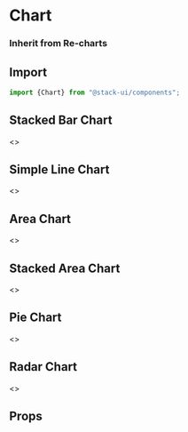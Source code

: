 
<Meta title="Components/Chart" component="Chart" />

<Story name="Import" />

# Chart
### Inherit from Re-charts

## Import

```jsx
import {Chart} from "@stack-ui/components";
```
## Stacked Bar Chart

<Preview withToolbar>
    <Story name="Stacked Bar Chart">
        <>
        <Chart
        type="bar"
        width={600}
        height={300}
         margin={{top: 20, right: 30, left: 20, bottom: 5}}
         data={[
    { name: 'Page A', uv: 4000, female: 2400, male: 2400 },
    { name: 'Page B', uv: 3000, female: 1398, male: 2210 },
    { name: 'Page C', uv: 2000, female: 9800, male: 2290 },
    { name: 'Page D', uv: 2780, female: 3908, male: 2000 },
    { name: 'Page E', uv: 1890, female: 4800, male: 2181 },
    { name: 'Page F', uv: 2390, female: 3800, male: 2500 },
    { name: 'Page G', uv: 3490, female: 4300, male: 2100 },
]}
         />
        </>
    </Story>
</Preview>

## Simple Line Chart

<Preview withToolbar>
    <Story name="Simple Line Chart">
        <>
        <Chart
        type="simpleLine"
        width={600}
        height={300}
         margin={{top: 20, right: 30, left: 20, bottom: 5}}
         data={[ { name: 'Page A', uv: 4000, pv: 2400, amt: 2400},
  { name: 'Page B', uv: 3000, pv: 1398, amt: 2210 },
  { name: 'Page C', uv: 2000, pv: 9800, amt: 2290 },
  { name: 'Page D', uv: 2780, pv: 3908, amt: 2000 },
  { name: 'Page E', uv: 1890, pv: 4800, amt: 2181 },
  { name: 'Page F', uv: 2390, pv: 3800, amt: 2500 },
  { name: 'Page G', uv: 3490, pv: 4300, amt: 2100 }
  ]}
         />
        </>
    </Story>
</Preview>

## Area Chart

<Preview withToolbar>
    <Story name="Area Chart">
        <>
        <Chart
        type="area"
        width={500}
        height={400}
         data={[
  {name: 'Page A', uv: 4000, pv: 2400, amt: 2400},
  {name: 'Page B', uv: 3000, pv: 1398, amt: 2210},
  {name: 'Page C', uv: 2000, pv: 9800, amt: 2290},
  {name: 'Page D', uv: 2780, pv: 3908, amt: 2000},
  {name: 'Page E', uv: 1890, pv: 4800, amt: 2181},
  {name: 'Page F', uv: 2390, pv: 3800, amt: 2500},
  {name: 'Page G', uv: 3490, pv: 4300, amt: 2100},
]}
         />
        </>
    </Story>
</Preview>

## Stacked Area Chart

<Preview withToolbar>
    <Story name="Stacked Area Chart">
        <>
        <Chart
        type="stackedArea"
        width={500}
        height={400}
         data={[
  {name: 'Page A', uv: 4000, pv: 2400, amt: 2400},
  {name: 'Page B', uv: 3000, pv: 1398, amt: 2210},
  {name: 'Page C', uv: 2000, pv: 9800, amt: 2290},
  {name: 'Page D', uv: 2780, pv: 3908, amt: 2000},
  {name: 'Page E', uv: 1890, pv: 4800, amt: 2181},
  {name: 'Page F', uv: 2390, pv: 3800, amt: 2500},
  {name: 'Page G', uv: 3490, pv: 4300, amt: 2100},
]}
         />
        </>
    </Story>
</Preview>

## Pie Chart

<Preview withToolbar>
    <Story name="Pie Chart">
        <>
        <Chart
        type="pie"
        width={400}
        height={400}
         data={[
  { name: 'Group A', value: 400 },
  { name: 'Group B', value: 300 },
  { name: 'Group C', value: 300 },
  { name: 'Group D', value: 200 },
]}
         />
        </>
    </Story>
</Preview>

## Radar Chart

<Preview withToolbar>
    <Story name="Radar Chart">
        <>
        <Chart
        type="Radar"
        width={500}
        height={500}
         data={[
  {
    subject: 'Math', A: 120, B: 110, fullMark: 150
  },
  {
    subject: 'Chinese', A: 98, B: 130, fullMark: 150
  },
  {
    subject: 'English', A: 86, B: 130, fullMark: 150
  },
  {
    subject: 'Geography', A: 99, B: 100, fullMark: 150
  },
  {
    subject: 'Physics', A: 85, B: 90, fullMark: 150
  },
  {
    subject: 'History', A: 65, B: 85, fullMark: 150
  },
]}
         />
        </>
    </Story>
</Preview>

<Story name="Props" />

## Props

<Props of={ChartTypes} />